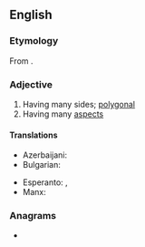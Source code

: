 ==English==

===Etymology===
From {{af|en|many|side|-ed}}.

===Adjective===
{{en-adj|head=[[many]]-[[sided]]}}

# Having many sides; [[polygonal]]
# Having many [[aspect]]s

====Translations====
{{trans-top|having many sides}}
* Azerbaijani: {{t|az|çoxtərəfli}}
* Bulgarian: {{t+|bg|многостранен}}
{{trans-mid}}
* Esperanto: {{t|eo|multangula}}, {{t|eo|plurlatera}}
* Manx: {{t|gv|yl-heuagh}}
{{trans-bottom}}

===Anagrams===
* {{anagrams|en|a=addeimnsy|dynamised}}